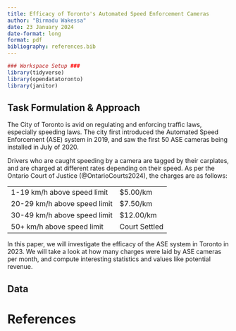 ```yaml
---
title: Efficacy of Toronto's Automated Speed Enforcement Cameras
author: "Birmadu Wakessa"
date: 23 January 2024
date-format: long
format: pdf
bibliography: references.bib
---
```


```r
### Workspace Setup ###
library(tidyverse)
library(opendatatoronto)
library(janitor)
```

## Task Formulation & Approach

The City of Toronto is avid on regulating and enforcing traffic laws, especially speeding laws. The city first introduced the Automated Speed Enforcement (ASE) system in 2019, and saw the first 50 ASE cameras being installed in July of 2020.

Drivers who are caught speeding by a camera are tagged by their carplates, and are charged at different rates depending on their speed. As per the Ontario Court of Justice (@OntarioCourts2024), the charges are as follows:

|                              |               |
|------------------------------|---------------|
| 1-19 km/h above speed limit  | \$5.00/km     |
| 20-29 km/h above speed limit | \$7.50/km     |
| 30-49 km/h above speed limit | \$12.00/km    |
| 50+ km/h above speed limit   | Court Settled |

In this paper, we will investigate the efficacy of the ASE system in Toronto in 2023. We will take a look at how many charges were laid by ASE cameras per month, and compute interesting statistics and values like potential revenue.

## Data

\newpage

# References
